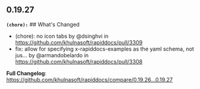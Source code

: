 ## 0.19.27
**`(chore):`** ## What's Changed
* (chore): no icon tabs by @dsinghvi in https://github.com/khulnasoft/rapiddocs/pull/3309
* fix: allow for specifying x-rapiddocs-examples as the yaml schema, not jus… by @armandobelardo in https://github.com/khulnasoft/rapiddocs/pull/3308


**Full Changelog**: https://github.com/khulnasoft/rapiddocs/compare/0.19.26...0.19.27

